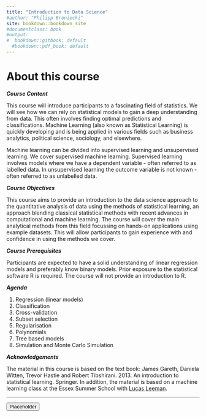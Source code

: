 ```yaml
---
title: "Introduction to Data Science"
#author: "Philipp Broniecki"
site: bookdown::bookdown_site
#documentclass: book
#output:
#  bookdown::gitbook: default
  #bookdown::pdf_book: default
---
```


# About this course {-}

***Course Content***

This course will introduce participants to a fascinating field of statistics. We will see how we can rely on statistical models to gain a deep understanding from data. This often involves finding optimal predictions and classifications. Machine Learning (also known as Statistical Learning) is quickly developing and is being applied in various fields such as business analytics, political science, sociology, and elsewhere.

Machine learning can be divided into supervised learning and unsupervised learning. We cover supervised machine learning. Supervised learning involves models where we have a dependent variable - often referred to as labelled data. In unsupervised learning the outcome variable is not known - often referred to as unlabelled data.

***Course Objectives***

This course aims to provide an introduction to the data science approach to the quantitative analysis of data using the methods of statistical learning, an approach blending classical statistical methods with recent advances in computational and machine learning. The course will cover the main analytical methods from this field focussing on hands-on applications using example datasets. This will allow participants to gain experience with and confidence in using the methods we cover.


***Course Prerequisites***

Participants are expected to have a solid understanding of linear regression models and preferably know binary models. Prior exposure to the statistical software R is required. The course will not provide an introduction to R.

***Agenda***

1. Regression (linear models)
2. Classification
3. Cross-validation
4. Subset selection
5. Regularisation
6. Polynomials
7. Tree based models
8. Simulation and Monte Carlo Simulation

***Acknowledgements***

The material in this course is based on the text book: James Gareth, Daniela Witten, Trevor Hastie and Robert Tibshirani. 2013. An introduction to statistical learning. Springer. In addition, the material is based on a machine learning class at the Essex Summer School with [Lucas Leeman](https://lucasleemann.ch).

----

<div class="container btn-container">
  <button type = "button" class = "btn btn-lg btn-primary" onclick="window.open('https://github.com/philippbroniecki/statistics1/raw/master/admin/placeholder.pdf');">Placeholder</button>
</div>
